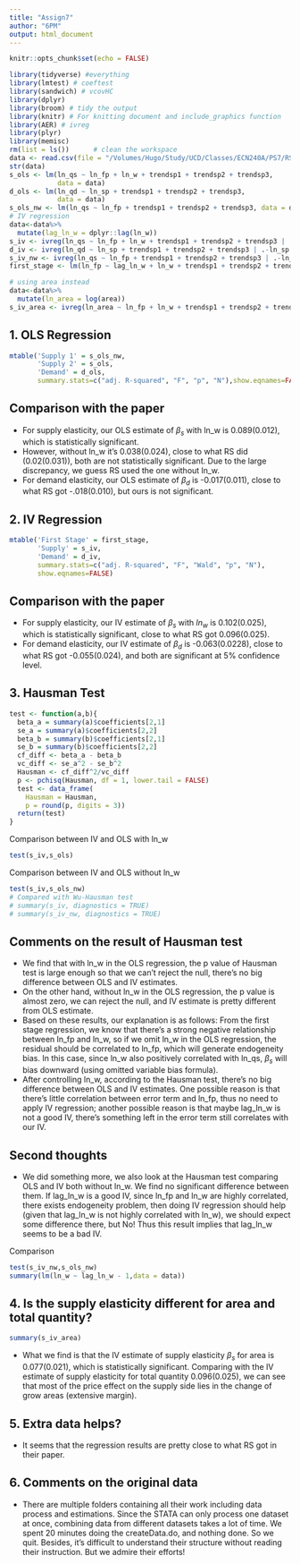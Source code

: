 ```yaml
---
title: "Assign7"
author: "6PM"
output: html_document
---
```


```r
knitr::opts_chunk$set(echo = FALSE)
```

```r
library(tidyverse) #everything
library(lmtest) # coeftest
library(sandwich) # vcovHC
library(dplyr)
library(broom) # tidy the output
library(knitr) # For knitting document and include_graphics function
library(AER) # ivreg
library(plyr)
library(memisc)
rm(list = ls())      # clean the workspace
data <- read.csv(file = "/Volumes/Hugo/Study/UCD/Classes/ECN240A/PS7/RSdata.csv", header = TRUE, stringsAsFactors = F, na.strings = ".")
str(data)
s_ols <- lm(ln_qs ~ ln_fp + ln_w + trendsp1 + trendsp2 + trendsp3, 
            data = data)
d_ols <- lm(ln_qd ~ ln_sp + trendsp1 + trendsp2 + trendsp3, 
            data = data)
s_ols_nw <- lm(ln_qs ~ ln_fp + trendsp1 + trendsp2 + trendsp3, data = data)
# IV regression
data<-data%>%
  mutate(lag_ln_w = dplyr::lag(ln_w))
s_iv <- ivreg(ln_qs ~ ln_fp + ln_w + trendsp1 + trendsp2 + trendsp3 | .-ln_fp + lag_ln_w, data = data)
d_iv <- ivreg(ln_qd ~ ln_sp + trendsp1 + trendsp2 + trendsp3 | .-ln_sp + ln_w, data = data)
s_iv_nw <- ivreg(ln_qs ~ ln_fp + trendsp1 + trendsp2 + trendsp3 | .-ln_fp + lag_ln_w, data = data)
first_stage <- lm(ln_fp ~ lag_ln_w + ln_w + trendsp1 + trendsp2 + trendsp3, data = data)

# using area instead
data<-data%>%
  mutate(ln_area = log(area))
s_iv_area <- ivreg(ln_area ~ ln_fp + ln_w + trendsp1 + trendsp2 + trendsp3 | .-ln_fp + lag_ln_w, data = data)
```

## 1. OLS Regression
```r
mtable('Supply 1' = s_ols_nw,
       'Supply 2' = s_ols,
       'Demand' = d_ols,
       summary.stats=c("adj. R-squared", "F", "p", "N"),show.eqnames=FALSE)
```

## Comparison with the paper
- For supply elasticity, our OLS estimate of $\beta_s$ with ln_w is 0.089(0.012), which is statistically significant. 
- However, without ln_w it's 0.038(0.024), close to what RS did (0.02(0.031)), both are not statistically significant. Due to the large discrepancy, we guess RS used the one without ln_w. 
- For demand elasticity, our OLS estimate of $\beta_d$ is -0.017(0.011), close to what RS got -.018(0.010), but ours is not significant. 

## 2. IV Regression
```r
mtable('First Stage' = first_stage,
       'Supply' = s_iv,
       'Demand' = d_iv,
       summary.stats=c("adj. R-squared", "F", "Wald", "p", "N"),
       show.eqnames=FALSE)
```

## Comparison with the paper
- For supply elasticity, our IV estimate of $\beta_s$ with $ln_w$ is 0.102(0.025), which is statistically significant, close to what RS got 0.096(0.025).
- For demand elasticity, our IV estimate of $\beta_d$ is -0.063(0.0228), close to what RS got -0.055(0.024), and both are significant at 5% confidence level. 

## 3. Hausman Test
```r
test <- function(a,b){
  beta_a = summary(a)$coefficients[2,1]
  se_a = summary(a)$coefficients[2,2]
  beta_b = summary(b)$coefficients[2,1]
  se_b = summary(b)$coefficients[2,2]
  cf_diff <- beta_a - beta_b
  vc_diff <- se_a^2 - se_b^2
  Hausman <- cf_diff^2/vc_diff
  p <- pchisq(Hausman, df = 1, lower.tail = FALSE)
  test <- data_frame(
    Hausman = Hausman,
    p = round(p, digits = 3))
  return(test)
}
```

Comparison between IV and OLS with ln_w
```r
test(s_iv,s_ols)
```

Comparison between IV and OLS without ln_w
```r
test(s_iv,s_ols_nw)
# Compared with Wu-Hausman test
# summary(s_iv, diagnostics = TRUE)
# summary(s_iv_nw, diagnostics = TRUE)
```

## Comments on the result of Hausman test
- We find that with ln_w in the OLS regression, the p value of Hausman test is large enough so that we can't reject the null, there's no big difference between OLS and IV estimates. 
- On the other hand, without ln_w in the OLS regression, the p value is almost zero, we can reject the null, and IV estimate is pretty different from OLS estimate. 
- Based on these results, our explanation is as follows: 
From the first stage regression, we know that there's a strong negative relationship between ln_fp and ln_w, so if we omit ln_w in the OLS regression, the residual should be correlated to ln_fp, which will generate endogeneity bias. In this case, since ln_w also positively correlated with ln_qs, $\beta_s$ will bias downward (using omitted variable bias formula).
- After controlling ln_w, according to the Hausman test, there's no big difference between OLS and IV estimates. One possible reason is that there's little correlation between error term and ln_fp, thus no need to apply IV regression; another possible reason is that maybe lag_ln_w is not a good IV, there's something left in the error term still correlates with our IV. 

## Second thoughts
- We did something more, we also look at the Hausman test comparing OLS and IV both without ln_w. We find no significant difference between them. If lag_ln_w is a good IV, since ln_fp and ln_w are highly correlated, there exists endogeneity problem, then doing IV regression should help (given that lag_ln_w is not highly correlated with ln_w), we should expect some difference there, but No! Thus this result implies that lag_ln_w seems to be a bad IV. 

Comparison 
```r
test(s_iv_nw,s_ols_nw)
summary(lm(ln_w ~ lag_ln_w - 1,data = data))
```

## 4. Is the supply elasticity different for area and total quantity?
```r
summary(s_iv_area)
```

- What we find is that the IV estimate of supply elasticity $\beta_s$ for area is 0.077(0.021), which is statistically significant. Comparing with the IV estimate of supply elasticity for total quantity 0.096(0.025), we can see that most of the price effect on the supply side lies in the change of grow areas (extensive margin). 

## 5. Extra data helps?
- It seems that the regression results are pretty close to what RS got in their paper.

## 6. Comments on the original data
- There are multiple folders containing all their work including data process and estimations. Since the STATA can only process one dataset at once, combining data from different datasets takes a lot of time.
We spent 20 minutes doing the createData.do, and nothing done. So we quit. Besides, it's difficult to understand their structure without reading their instruction. But we admire their efforts!